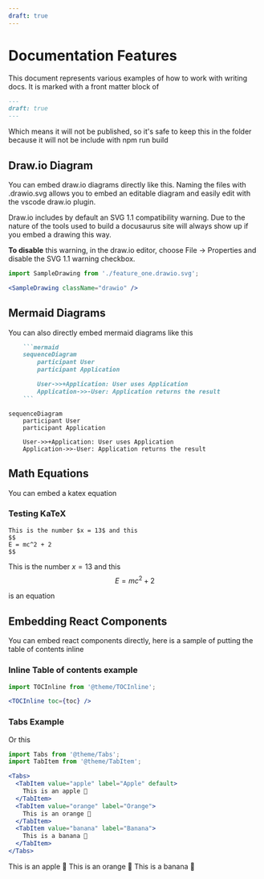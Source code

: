 ```yaml
---
draft: true
---
```


# Documentation Features



This document represents various examples of how to work with writing docs.  It is marked with a front matter block of

```markdown
---
draft: true
---

```

Which means it will not be published, so it's safe to keep this in the folder because it will not be include with npm run build

## Draw.io Diagram
You can embed draw.io diagrams directly like this.  Naming the files with .drawio.svg allows you to embed an editable diagram and easily edit with the vscode draw.io plugin.

Draw.io includes by default an SVG 1.1 compatibility warning.  Due to the nature of the tools used to build a docusaurus site will always show up if you embed a drawing this way.  

**To disable** this warning, in the draw.io editor, choose File -> Properties and disable the SVG 1.1 warning checkbox.

```jsx
import SampleDrawing from './feature_one.drawio.svg';

<SampleDrawing className="drawio" />

```


<SampleDrawing className="drawio" />


## Mermaid Diagrams

You can also directly embed mermaid diagrams like this


```markdown
    ```mermaid
    sequenceDiagram
        participant User
        participant Application

        User->>+Application: User uses Application
        Application->>-User: Application returns the result
    ```
```

```mermaid
sequenceDiagram
    participant User
    participant Application

    User->>+Application: User uses Application
    Application->>-User: Application returns the result
```


## Math Equations

You can embed a katex equation

### Testing KaTeX

```text
This is the number $x = 13$ and this
$$
E = mc^2 + 2
$$
```

This is the number $x = 13$ and this
$$
E = mc^2 + 2
$$

is an equation

## Embedding React Components

You can embed react components directly, here is a sample of putting the table of contents inline


### Inline Table of contents example

```jsx
import TOCInline from '@theme/TOCInline';

<TOCInline toc={toc} />
```


<TOCInline toc={toc} />


### Tabs Example

Or this

```jsx
import Tabs from '@theme/Tabs';
import TabItem from '@theme/TabItem';

<Tabs>
  <TabItem value="apple" label="Apple" default>
    This is an apple 🍎
  </TabItem>
  <TabItem value="orange" label="Orange">
    This is an orange 🍊
  </TabItem>
  <TabItem value="banana" label="Banana">
    This is a banana 🍌
  </TabItem>
</Tabs>
```


<Tabs>
  <TabItem value="apple" label="Apple" default>
    This is an apple 🍎
  </TabItem>
  <TabItem value="orange" label="Orange">
    This is an orange 🍊
  </TabItem>
  <TabItem value="banana" label="Banana">
    This is a banana 🍌
  </TabItem>
</Tabs>
